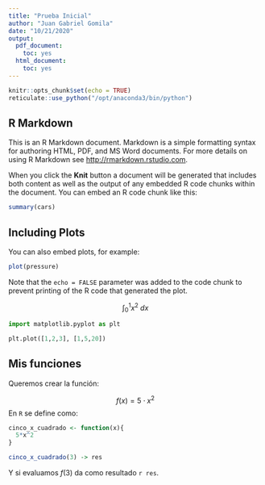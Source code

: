 ```yaml
---
title: "Prueba Inicial"
author: "Juan Gabriel Gomila"
date: "10/21/2020"
output:
  pdf_document:
    toc: yes
  html_document:
    toc: yes
---
```


```r
knitr::opts_chunk$set(echo = TRUE)
reticulate::use_python("/opt/anaconda3/bin/python")  
```

## R Markdown

This is an R Markdown document. Markdown is a simple formatting syntax for authoring HTML, PDF, and MS Word documents. For more details on using R Markdown see <http://rmarkdown.rstudio.com>.

When you click the **Knit** button a document will be generated that includes both content as well as the output of any embedded R code chunks within the document. You can embed an R code chunk like this:

```r
summary(cars)
```

## Including Plots

You can also embed plots, for example:

```r
plot(pressure)
```

Note that the `echo = FALSE` parameter was added to the code chunk to prevent printing of the R code that generated the plot.

$$
\int_0^1 x^2\ dx
$$

```python
import matplotlib.pyplot as plt

plt.plot([1,2,3], [1,5,20])
```


## Mis funciones

Queremos crear la función:

$$
f(x) = 5\cdot x^2
$$
En `R` se define como:

```r
cinco_x_cuadrado <- function(x){
  5*x^2
}
```


```r
cinco_x_cuadrado(3) -> res
```


Y si evaluamos $f(3)$ da como resultado `r res`.






